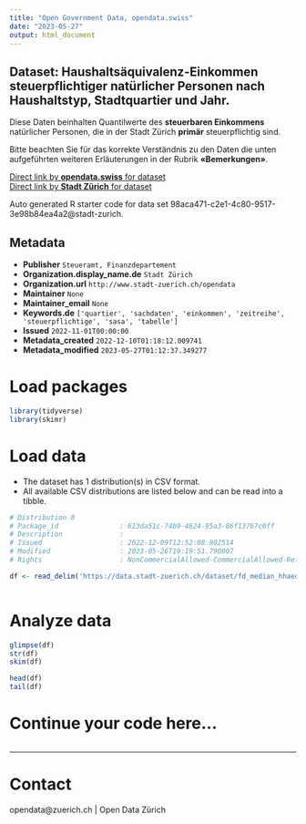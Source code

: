 ```yaml
---
title: "Open Government Data, opendata.swiss"
date: "2023-05-27"
output: html_document
---
```


## Dataset: Haushaltsäquivalenz-Einkommen steuerpflichtiger natürlicher Personen nach Haushaltstyp, Stadtquartier und Jahr.


Diese Daten beinhalten Quantilwerte des **steuerbaren Einkommens** natürlicher Personen, die in der Stadt Zürich **primär** steuerpflichtig sind. 

Bitte beachten Sie für das korrekte Verständnis zu den Daten die unten aufgeführten weiteren Erläuterungen in der Rubrik **«Bemerkungen»**.



[Direct link by **opendata.swiss** for dataset](https://opendata.swiss/de/dataset/haushaltsaquivalenz-einkommen-steuerpflichtiger-naturlicher-personen-nach-haushaltstyp-stadtqua)<br>
[Direct link by **Stadt Zürich** for dataset](https://data.stadt-zuerich.ch/dataset/fd_median_hhaequeinkommen_quartier_od100a)

Auto generated R starter code for data set 98aca471-c2e1-4c80-9517-3e98b84ea4a2@stadt-zurich.

## Metadata

- **Publisher** `Steueramt, Finanzdepartement`
- **Organization.display_name.de** `Stadt Zürich`
- **Organization.url** `http://www.stadt-zuerich.ch/opendata`
- **Maintainer** `None`
- **Maintainer_email** `None`
- **Keywords.de** `['quartier', 'sachdaten', 'einkommen', 'zeitreihe', 'steuerpflichtige', 'sasa', 'tabelle']`
- **Issued** `2022-11-01T00:00:00`
- **Metadata_created** `2022-12-10T01:18:12.009741`
- **Metadata_modified** `2023-05-27T01:12:37.349277`


# Load packages

```r

library(tidyverse)
library(skimr)

```

# Load data

-   The dataset has 1 distribution(s) in CSV format.
-   All available CSV distributions are listed below and can be read into a tibble.

```r

# Distribution 0
# Package_id               : 613da51c-74b9-4624-95a3-86f13767c0ff
# Description              : 
# Issued                   : 2022-12-09T12:52:08.902514
# Modified                 : 2023-05-26T19:19:51.790007
# Rights                   : NonCommercialAllowed-CommercialAllowed-ReferenceNotRequired

df <- read_delim('https://data.stadt-zuerich.ch/dataset/fd_median_hhaequeinkommen_quartier_od100a/download/WIR100OD100A.csv')



```

# Analyze data

```r

glimpse(df)
str(df)
skim(df)

head(df)
tail(df)

```

# Continue your code here...

```r

```

------------------------------------------------------------------------

# Contact

opendata@zuerich.ch | Open Data Zürich
